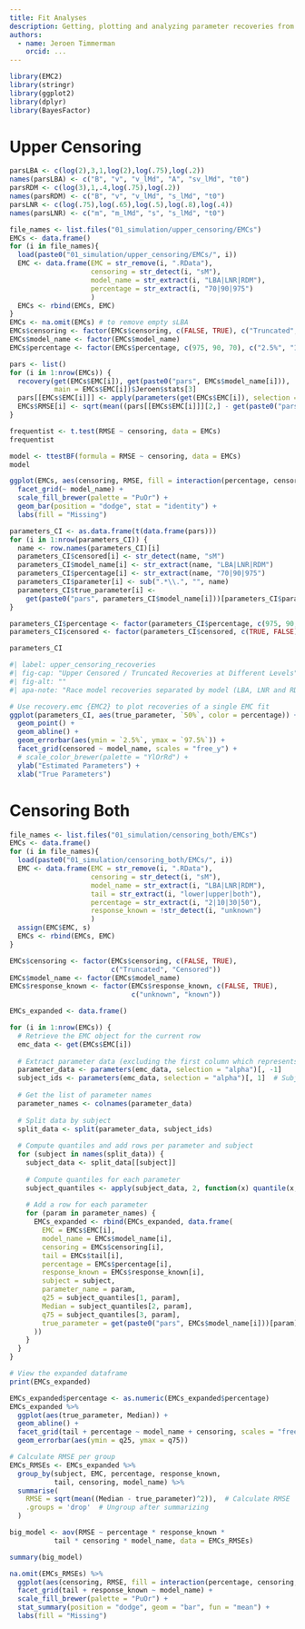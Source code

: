 ```yaml
---
title: Fit Analyses
description: Getting, plotting and analyzing parameter recoveries from censoring and truncation simulations.
authors:
  - name: Jeroen Timmerman
    orcid: ...
---
```


```r
library(EMC2)
library(stringr)
library(ggplot2)
library(dplyr)
library(BayesFactor)
```

# Upper Censoring

```r
parsLBA <- c(log(2),3,1,log(2),log(.75),log(.2))
names(parsLBA) <- c("B", "v", "v_lMd", "A", "sv_lMd", "t0")
parsRDM <- c(log(3),1,.4,log(.75),log(.2))
names(parsRDM) <- c("B", "v", "v_lMd", "s_lMd", "t0")
parsLNR <- c(log(.75),log(.65),log(.5),log(.8),log(.4))
names(parsLNR) <- c("m", "m_lMd", "s", "s_lMd", "t0")
```

```r
file_names <- list.files("01_simulation/upper_censoring/EMCs")
EMCs <- data.frame()
for (i in file_names){
  load(paste0("01_simulation/upper_censoring/EMCs/", i))
  EMC <- data.frame(EMC = str_remove(i, ".RData"),
                    censoring = str_detect(i, "sM"),
                    model_name = str_extract(i, "LBA|LNR|RDM"),
                    percentage = str_extract(i, "70|90|975")
                    )
  EMCs <- rbind(EMCs, EMC)
}
EMCs <- na.omit(EMCs) # to remove empty sLBA
EMCs$censoring <- factor(EMCs$censoring, c(FALSE, TRUE), c("Truncated", "Censored"))
EMCs$model_name <- factor(EMCs$model_name)
EMCs$percentage <- factor(EMCs$percentage, c(975, 90, 70), c("2.5%", "10%", "30%"))

```

```r
pars <- list()
for (i in 1:nrow(EMCs)) {
  recovery(get(EMCs$EMC[i]), get(paste0("pars", EMCs$model_name[i])),
           main = EMCs$EMC[i])$Jeroen$stats[3]
  pars[[EMCs$EMC[i]]] <- apply(parameters(get(EMCs$EMC[i]), selection = "alpha")[,-1], 2, function(x) quantile(x, c(0.025, 0.5, 0.975)))
  EMCs$RMSE[i] <- sqrt(mean((pars[[EMCs$EMC[i]]][2,] - get(paste0("pars", EMCs$model_name[i])))^2))
}

```

```r
frequentist <- t.test(RMSE ~ censoring, data = EMCs)
frequentist
```


```r
model <- ttestBF(formula = RMSE ~ censoring, data = EMCs)
model
```

```r
ggplot(EMCs, aes(censoring, RMSE, fill = interaction(percentage, censoring, sep = " "))) +
  facet_grid(~ model_name) +
  scale_fill_brewer(palette = "PuOr") +
  geom_bar(position = "dodge", stat = "identity") +
  labs(fill = "Missing")
```


```r
parameters_CI <- as.data.frame(t(data.frame(pars)))
for (i in 1:nrow(parameters_CI)) {
  name <- row.names(parameters_CI)[i]
  parameters_CI$censored[i] <- str_detect(name, "sM")
  parameters_CI$model_name[i] <- str_extract(name, "LBA|LNR|RDM")
  parameters_CI$percentage[i] <- str_extract(name, "70|90|975")
  parameters_CI$parameter[i] <- sub(".*\\.", "", name)
  parameters_CI$true_parameter[i] <- 
    get(paste0("pars", parameters_CI$model_name[i]))[parameters_CI$parameter[i]]
}

parameters_CI$percentage <- factor(parameters_CI$percentage, c(975, 90, 70), c("2.5%", "10%", "30%"))
parameters_CI$censored <- factor(parameters_CI$censored, c(TRUE, FALSE), c("Censored", "Truncated"))

parameters_CI

```

``` r
#| label: upper_censoring_recoveries
#| fig-cap: "Upper Censored / Truncated Recoveries at Different Levels"
#| fig-alt: ""
#| apa-note: "Race model recoveries separated by model (LBA, LNR and RDM) and censoring vs truncation. Especially the LBA and LNR parameters are on the identity line for censoring, but off the line for truncation. "

# Use recovery.emc {EMC2} to plot recoveries of a single EMC fit
ggplot(parameters_CI, aes(true_parameter, `50%`, color = percentage)) +
  geom_point() +
  geom_abline() +
  geom_errorbar(aes(ymin = `2.5%`, ymax = `97.5%`)) +
  facet_grid(censored ~ model_name, scales = "free_y") +
  # scale_color_brewer(palette = "YlOrRd") +
  ylab("Estimated Parameters") +
  xlab("True Parameters")
```

# Censoring Both

```r
file_names <- list.files("01_simulation/censoring_both/EMCs")
EMCs <- data.frame()
for (i in file_names){
  load(paste0("01_simulation/censoring_both/EMCs/", i))
  EMC <- data.frame(EMC = str_remove(i, ".RData"),
                    censoring = str_detect(i, "sM"),
                    model_name = str_extract(i, "LBA|LNR|RDM"),
                    tail = str_extract(i, "lower|upper|both"),
                    percentage = str_extract(i, "2|10|30|50"),
                    response_known = !str_detect(i, "unknown")
                    )
  assign(EMC$EMC, s)
  EMCs <- rbind(EMCs, EMC)
}

EMCs$censoring <- factor(EMCs$censoring, c(FALSE, TRUE),
                         c("Truncated", "Censored"))
EMCs$model_name <- factor(EMCs$model_name)
EMCs$response_known <- factor(EMCs$response_known, c(FALSE, TRUE),
                              c("unknown", "known"))

```

```r

EMCs_expanded <- data.frame()

for (i in 1:nrow(EMCs)) {
  # Retrieve the EMC object for the current row
  emc_data <- get(EMCs$EMC[i])
  
  # Extract parameter data (excluding the first column which represents subjects)
  parameter_data <- parameters(emc_data, selection = "alpha")[, -1]
  subject_ids <- parameters(emc_data, selection = "alpha")[, 1]  # Subject column
  
  # Get the list of parameter names
  parameter_names <- colnames(parameter_data)
  
  # Split data by subject
  split_data <- split(parameter_data, subject_ids)
  
  # Compute quantiles and add rows per parameter and subject
  for (subject in names(split_data)) {
    subject_data <- split_data[[subject]]
    
    # Compute quantiles for each parameter
    subject_quantiles <- apply(subject_data, 2, function(x) quantile(x, c(0.25, 0.5, 0.75), na.rm = T))
    
    # Add a row for each parameter
    for (param in parameter_names) {
      EMCs_expanded <- rbind(EMCs_expanded, data.frame(
        EMC = EMCs$EMC[i],
        model_name = EMCs$model_name[i],
        censoring = EMCs$censoring[i],
        tail = EMCs$tail[i],
        percentage = EMCs$percentage[i],
        response_known = EMCs$response_known[i],
        subject = subject,
        parameter_name = param,
        q25 = subject_quantiles[1, param],
        Median = subject_quantiles[2, param],
        q75 = subject_quantiles[3, param],
        true_parameter = get(paste0("pars", EMCs$model_name[i]))[param]
      ))
    }
  }
}

# View the expanded dataframe
print(EMCs_expanded)
```



```r
EMCs_expanded$percentage <- as.numeric(EMCs_expanded$percentage)
EMCs_expanded %>%
  ggplot(aes(true_parameter, Median)) +
  geom_abline() +
  facet_grid(tail + percentage ~ model_name + censoring, scales = "free_y") +
  geom_errorbar(aes(ymin = q25, ymax = q75))
```

```r
# Calculate RMSE per group
EMCs_RMSEs <- EMCs_expanded %>%
  group_by(subject, EMC, percentage, response_known, 
           tail, censoring, model_name) %>%
  summarise(
    RMSE = sqrt(mean((Median - true_parameter)^2)),  # Calculate RMSE
    .groups = 'drop'  # Ungroup after summarizing
  )
```


```r
big_model <- aov(RMSE ~ percentage * response_known *
           tail * censoring * model_name, data = EMCs_RMSEs)

summary(big_model)

```

```r
na.omit(EMCs_RMSEs) %>%
  ggplot(aes(censoring, RMSE, fill = interaction(percentage, censoring, sep = "% "))) +
  facet_grid(tail + response_known ~ model_name) +
  scale_fill_brewer(palette = "PuOr") +
  stat_summary(position = "dodge", geom = "bar", fun = "mean") +
  labs(fill = "Missing")
  
```

